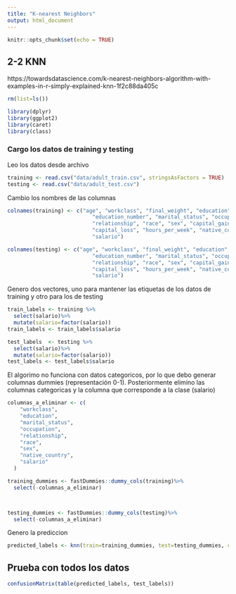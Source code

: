 ---
title: "K-nearest Neighbors"
output: html_document
---

```{r setup, include=FALSE}
knitr::opts_chunk$set(echo = TRUE)
```

## 2-2 KNN

https://towardsdatascience.com/k-nearest-neighbors-algorithm-with-examples-in-r-simply-explained-knn-1f2c88da405c

```{r}
rm(list=ls())
```

```{r}
library(dplyr)
library(ggplot2)
library(caret)
library(class)
```


### Cargo los datos de training y testing

Leo los datos desde archivo
```{r}
training <- read.csv("data/adult_train.csv", stringsAsFactors = TRUE)
testing <- read.csv("data/adult_test.csv")
```

Cambio los nombres de las columnas
```{r}
colnames(training) <- c("age", "workclass", "final_weight", "education",
                           "education_number", "marital_status", "occupation",
                           "relationship", "race", "sex", "capital_gain",
                           "capital_loss", "hours_per_week", "native_country",
                           "salario")

colnames(testing) <- c("age", "workclass", "final_weight", "education",
                           "education_number", "marital_status", "occupation",
                           "relationship", "race", "sex", "capital_gain",
                           "capital_loss", "hours_per_week", "native_country",
                           "salario")
```

Genero dos vectores, uno para mantener las etiquetas de los datos de training y otro para los de testing
```{r}
train_labels <- training %>% 
  select(salario)%>%
  mutate(salario=factor(salario))
train_labels <- train_labels$salario

test_labels  <- testing %>% 
  select(salario)%>%
  mutate(salario=factor(salario))
test_labels <- test_labels$salario

```


El algorimo no funciona con datos categoricos, por lo que debo generar columnas dummies (representación 0-1).
Posteriormente elimino las columnas categoricas y la columna que corresponde a la clase (salario)
```{r}
columnas_a_eliminar <- c(
    "workclass",
    "education",
    "marital_status",
    "occupation",
    "relationship",
    "race",
    "sex",
    "native_country",
    "salario"
  )

training_dummies <- fastDummies::dummy_cols(training)%>%
  select(-columnas_a_eliminar)



testing_dummies <- fastDummies::dummy_cols(testing)%>%
  select(-columnas_a_eliminar)
```

Genero la prediccion

```{r}
predicted_labels <- knn(train=training_dummies, test=testing_dummies, cl=train_labels, k=5)
```

## Prueba con todos los datos
```{r}
confusionMatrix(table(predicted_labels, test_labels))
```
